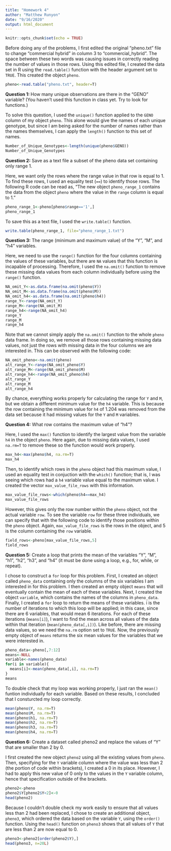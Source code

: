 ```yaml
---
title: "Homework 4"
author: "Matthew Runyon"
date: "9/16/2020"
output: html_document
---
```


```r
knitr::opts_chunk$set(echo = TRUE)
```

Before doing any of the problems, I first edited the original "pheno.txt" file to change "commercial hybrid" in column 3 to "commercial_hybrid". The space between these two words was causing issues in correctly reading the number of values in those rows. Using this edited file, I created the data set in R using the `read.table()` function with the header argument set to `TRUE`. This created the object `pheno`.

```r
pheno<-read.table("pheno.txt", header=T)
```

__Question 1: __ How many unique observations are there in the “GENO” variable? (You haven’t used this function in class yet. Try to look for functions.)

To solve this question, I used the `unique()` function applied to the `GENO` column of my object `pheno`. This alone would give the names of each unique genotype, but since I am being asked for the number of names rather than the names themselves, I can apply the `length()` function to this set of names.

```r
Number_of_Unique_Genotypes<-length(unique(pheno$GENO))
Number_of_Unique_Genotypes
```

__Question 2:__ Save as a text file a subset of the pheno data set containing only range 1.

Here, we want only the rows where the range value in that row is equal to 1. To find these rows, I used an equality test (`==`) to identify those rows. The following R code can be read as, "The new object `pheno_range_1` contains the data from the object `pheno` where the value in the `range` column is equal to 1."

```r
pheno_range_1<-pheno[pheno$range=='1',]
pheno_range_1
```

To save this as a text file, I used the `write.table()` function.

```r
write.table(pheno_range_1, file="pheno_range_1.txt")
```

__Question 3:__ The range (minimum and maximum value) of the “Y”, “M”, and “h4” variables.

Here, we need to use the `range()` function for the four columns containing the values of these variables, but there are `NA` values that this function is incapable of processing. Therefore, I used the `na.omit()` function to remove these missing data values from each column individually before using the `range()` function.

```r
NA_omit_Y<-as.data.frame(na.omit(pheno$Y))
NA_omit_M<-as.data.frame(na.omit(pheno$M))
NA_omit_h4<-as.data.frame(na.omit(pheno$h4))
range_Y<-range(NA_omit_Y)
range_M<-range(NA_omit_M)
range_h4<-range(NA_omit_h4)
range_Y
range_M
range_h4
```

Note that we cannot simply apply the `na.omit()` function to the whole `pheno` data frame. In doing so, we remove all those rows containing missing data values, not just the rows with missing data in the four columns we are interested in. This can be observed with the following code:

```r
NA_omit_pheno<-na.omit(pheno)
alt_range_Y<-range(NA_omit_pheno$Y)
alt_range_M<-range(NA_omit_pheno$M)
alt_range_h4<-range(NA_omit_pheno$h4)
alt_range_Y
alt_range_M
alt_range_h4
```

By chance, everything works properly for calculating the range for `Y` and `M`, but we obtain a different minimum value for the `h4` variable. This is because the row containing the minimum value for `h4` of 1.204 was removed from the data set because it had missing values for the `Y` and `M` variables.

__Question 4:__ What row contains the maximum value of “h4”?

Here, I used the `max()` function to identify the largest value from the variable `h4` in the object `pheno`. Here again, due to missing data values, I used `na.rm=T` to remove these so the function would work properly.

```r
max_h4<-max(pheno$h4, na.rm=T)
max_h4
```

Then, to identify which rows in the `pheno` object had this maximum value, I used an equality test in conjuction with the `which()` function; that is, I was seeing which rows had a `h4` variable value equal to the maximum value. I created the vector `max_value_file_rows` with this information.

```r
max_value_file_rows<-which(pheno$h4==max_h4)
max_value_file_rows
```

However, this gives only the row number within the `pheno` object, not the actual variable `row`. To see the variable `row` for these three individuals, we can specify that with the following code to identify those positions within the `pheno` object. Again, `max_value_file_rows` is the rows in the object, and 5 is the column containing the `row` variable.

```r
field_rows<-pheno[max_value_file_rows,5]
field_rows
```

__Question 5:__ Create a loop that prints the mean of the variables “Y”, “M”, “h1”, “h2”, “h3”, and “h4” (it must be done using a loop, e.g., for, while, or repeat).

I chose to construct a `for` loop for this problem. First, I created an object called `pheno_data` containing only the columns of the six variables I am interested in for this problem. I then created an empty object `means` that will eventually contain the mean of each of these variables. Next, I created the object `variable`, which contains the names of the columns in `pheno_data`. Finally, I created a `for` loop to return the means of these variables. i is the number of iterations to which this loop will be applied; in this case, since there are 6 variables, that would mean 6 iterations. For each of these iterations (`means[i]`), I want to find the mean across all values of the data within that iteration (`mean(pheno_data[,i])`). Like before, there are missing data values, so we need the `na.rm` option set to `TRUE`. Now, the previously empty object of `means` returns the six mean values for the variables that we were interested in.

```r
pheno_data<-pheno[,7:12]
means<-NULL
variable<-names(pheno_data)
for(i in variable){
  means[i]<-mean(pheno_data[,i], na.rm=T)
}
means
```

To double check that my loop was working properly, I just ran the `mean()` funtion individually for each variable. Based on these results, I concluded that I consturcted my loop correctly.

```r
mean(pheno$Y, na.rm=T)
mean(pheno$M, na.rm=T)
mean(pheno$h1, na.rm=T)
mean(pheno$h2, na.rm=T)
mean(pheno$h3, na.rm=T)
mean(pheno$h4, na.rm=T)
```

__Question 6:__ Create a dataset called pheno2 and replace the values of “Y” that are smaller than 2 by 0.

I first created the new object `pheno2` using all the existing values from `pheno`. Then, specifying for the `Y` variable column where the value was less than 2 (the portion of code within brackets), I created a 0 in its place. However, I had to apply this new value of 0 only to the values in the `Y` variable column, hence that specification outside of the brackets.

```r
pheno2<-pheno
pheno2$Y[pheno2$Y<2]<-0
head(pheno2)
```

Because I couldn't double check my work easily to ensure that all values less than 2 had been replaced, I chose to create an additional object, `pheno3`, which ordered the data based on the variable `Y`, using the `order()` function. Using the `head()` function on `pheno3` shows that all values of `Y` that are less than 2 are now equal to 0.

```r
pheno3<-pheno2[order(pheno2$Y),]
head(pheno3, n=20L) 
```

